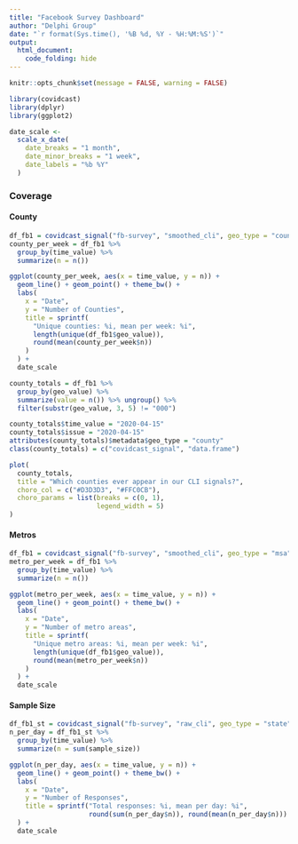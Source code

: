 ```yaml
---
title: "Facebook Survey Dashboard"
author: "Delphi Group"
date: "`r format(Sys.time(), '%B %d, %Y - %H:%M:%S')`"
output:
  html_document:
    code_folding: hide
---
```


```r
knitr::opts_chunk$set(message = FALSE, warning = FALSE)

library(covidcast)
library(dplyr)
library(ggplot2)

date_scale <-
  scale_x_date(
    date_breaks = "1 month",
    date_minor_breaks = "1 week",
    date_labels = "%b %Y"
  )
```

### Coverage {.tabset}

#### County

```r
df_fb1 = covidcast_signal("fb-survey", "smoothed_cli", geo_type = "county")
county_per_week = df_fb1 %>%
  group_by(time_value) %>%
  summarize(n = n())

ggplot(county_per_week, aes(x = time_value, y = n)) +
  geom_line() + geom_point() + theme_bw() +
  labs(
    x = "Date",
    y = "Number of Counties",
    title = sprintf(
      "Unique counties: %i, mean per week: %i",
      length(unique(df_fb1$geo_value)),
      round(mean(county_per_week$n))
    )
  ) +
  date_scale
```
    
```r
county_totals = df_fb1 %>%
  group_by(geo_value) %>%
  summarize(value = n()) %>% ungroup() %>%
  filter(substr(geo_value, 3, 5) != "000")

county_totals$time_value = "2020-04-15"
county_totals$issue = "2020-04-15"
attributes(county_totals)$metadata$geo_type = "county"
class(county_totals) = c("covidcast_signal", "data.frame")

plot(
  county_totals,
  title = "Which counties ever appear in our CLI signals?",
  choro_col = c("#D3D3D3", "#FFC0CB"),
  choro_params = list(breaks = c(0, 1),
                      legend_width = 5)
)
```

#### Metros

```r
df_fb1 = covidcast_signal("fb-survey", "smoothed_cli", geo_type = "msa")
metro_per_week = df_fb1 %>%
  group_by(time_value) %>%
  summarize(n = n())

ggplot(metro_per_week, aes(x = time_value, y = n)) +
  geom_line() + geom_point() + theme_bw() +
  labs(
    x = "Date",
    y = "Number of metro areas",
    title = sprintf(
      "Unique metro areas: %i, mean per week: %i",
      length(unique(df_fb1$geo_value)),
      round(mean(metro_per_week$n))
    )
  ) +
  date_scale
```

#### Sample Size

```r

df_fb1_st = covidcast_signal("fb-survey", "raw_cli", geo_type = "state")
n_per_day = df_fb1_st %>%
  group_by(time_value) %>%
  summarize(n = sum(sample_size))

ggplot(n_per_day, aes(x = time_value, y = n)) +
  geom_line() + geom_point() + theme_bw() +
  labs(
    x = "Date",
    y = "Number of Responses",
    title = sprintf("Total responses: %i, mean per day: %i",
                    round(sum(n_per_day$n)), round(mean(n_per_day$n)))
  ) +
  date_scale
```




